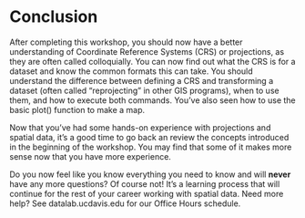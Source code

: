 # Conclusion
After completing this workshop, you should now have a better understanding of Coordinate Reference Systems (CRS) or projections, as they are often called colloquially.  You can now find out what the CRS is for a dataset and know the common formats this can take.  You should understand the difference between defining a CRS and transforming a dataset (often called "reprojecting" in other GIS programs), when to use them, and how to execute both commands.  You've also seen how to use the basic plot() function to make a map.

Now that you've had some hands-on experience with projections and spatial data, it's a good time to go back an review the concepts introduced in the beginning of the workshop.  You may find that some of it makes more sense now that you have more experience.

Do you now feel like you know everything you need to know and will **never** have any more questions?  Of course not!  It's a learning process that will continue for the rest of your career working with spatial data.  Need more help?  See datalab.ucdavis.edu for our Office Hours schedule.
